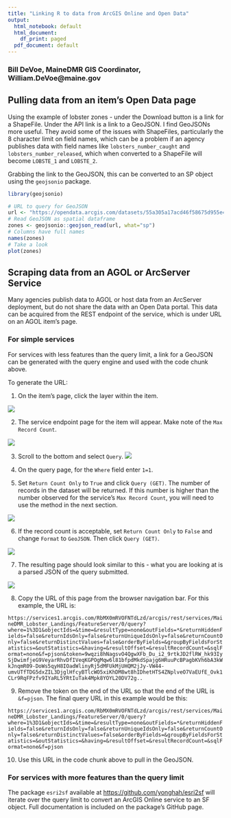 ---
title: "Linking R to data from ArcGIS Online and Open Data"
output:
  html_notebook: default
  html_document:
    df_print: paged
  pdf_document: default
---

### Bill DeVoe, MaineDMR GIS Coordinator, William.DeVoe@maine.gov

## Pulling data from an item's Open Data page

Using the example of lobster zones - under the Download button is a link for a ShapeFile. Under the API link is a link to a GeoJSON. I find GeoJSONs more useful. They avoid some of the issues with ShapeFiles, particularly the 8 character limit on field names, which can be a problem if an agency publishes data with field names like `lobsters_number_caught` and `lobsters_number_released`, which when converted to a ShapeFile will become `LOBSTE_1` and `LOBSTE_2`.

Grabbing the link to the GeoJSON, this can be converted to an SP object using the `geojsonio` package.

```{r}
library(geojsonio) 

# URL to query for GeoJSON
url <- "https://opendata.arcgis.com/datasets/55a305a17acd46f58675d955e4fcaa83_0.geojson"
# Read GeoJSON as spatial dataframe
zones <- geojsonio::geojson_read(url, what="sp")
# Columns have full names
names(zones)
# Take a look
plot(zones)

```


## Scraping data from an AGOL or ArcServer Service

Many agencies publish data to AGOL or host data from an ArcServer deployment, but do not share the data with an Open Data portal. This data can be acquired from the REST endpoint of the service, which is under URL on an AGOL item's page.

### For simple services

For services with less features than the query limit, a link for a GeoJSON can be generated with the query engine and used with the code chunk above. 

To generate the URL:

1. On the item's page, click the layer within the item.

![](web_integration_images/item_page.png)

2. The service endpoint page for the item will appear. Make note of the `Max Record Count`.

![](web_integration_images/max_record_count.png)

3. Scroll to the bottom and select `Query`.
![](web_integration_images/query_link.png)

4. On the query page, for the `Where` field enter `1=1`.

5. Set `Return Count Only` to `True` and click `Query (GET)`. The number of records in the dataset will be returned. If this number is higher than the number observed for the service's `Max Record Count`, you will need to use the method in the next section.
    
![](web_integration_images/get_record_count.png)

6. If the record count is acceptable, set `Return Count Only` to `False` and change `Format` to `GeoJSON`. Then click `Query (GET)`.

![](web_integration_images/get_query.png)

7. The resulting page should look similar to this - what you are looking at is a parsed JSON of the query submitted.

![](web_integration_images/json.png)

8. Copy the URL of this page from the browser navigation bar. For this example, the URL is:

```https://services1.arcgis.com/RbMX0mRVOFNTdLzd/arcgis/rest/services/MaineDMR_Lobster_Landings/FeatureServer/0/query?where=1%3D1&objectIds=&time=&resultType=none&outFields=*&returnHiddenFields=false&returnIdsOnly=false&returnUniqueIdsOnly=false&returnCountOnly=false&returnDistinctValues=false&orderByFields=&groupByFieldsForStatistics=&outStatistics=&having=&resultOffset=&resultRecordCount=&sqlFormat=none&f=pjson&token=9wqzi8hNagsvO4QgwXFb_Du_i2_9rtkJD2flRW_hk93IySjDwimfjeG9VeyarRhvDfIVeqKGPOgMqw6l81bfpdMkdSpajg6HRuuPcBPagbKVh6bA3kWkJnqmR09-DoWs5qyH8IOadWlinyRj5dMFUkMjUHQM2jJy-VW44-umvUTfTDG5dxZIL3DjglHfcyBTlcWO5xiKhDM8wt8hIDhetHTS4ZNplveO7VaEUfE_Ovk1CLr9RqFPzfv9IYaRL5YRtIuTak4Mpk8YOYL20DV72g..```

9. Remove the token on the end of the URL so that the end of the URL is `&f=pjson`. The final query URL in this example would be this:

```https://services1.arcgis.com/RbMX0mRVOFNTdLzd/arcgis/rest/services/MaineDMR_Lobster_Landings/FeatureServer/0/query?where=1%3D1&objectIds=&time=&resultType=none&outFields=*&returnHiddenFields=false&returnIdsOnly=false&returnUniqueIdsOnly=false&returnCountOnly=false&returnDistinctValues=false&orderByFields=&groupByFieldsForStatistics=&outStatistics=&having=&resultOffset=&resultRecordCount=&sqlFormat=none&f=pjson```

10. Use this URL in the code chunk above to pull in the GeoJSON.

### For services with more features than the query limit

The package `esri2sf` available at [https://github.com/yonghah/esri2sf](https://github.com/yonghah/esri2sf) will iterate over the query limit to convert an ArcGIS Online service to an SF object. Full documentation is included on the package's GitHub page.



